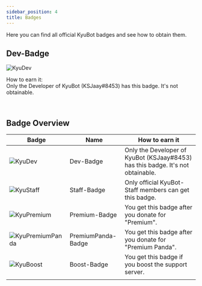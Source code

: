 ```yaml
---
sidebar_position: 4
title: Badges
---
```


Here you can find all official KyuBot badges and see how to obtain them.

<Underline />

## Dev-Badge

![KyuDev](https://cdn.discordapp.com/attachments/1046456429516697640/1057784930404405298/shield.png)

<Highlight>How to earn it:</Highlight> <br />
Only the Developer of KyuBot (KSJaay#8453) has this badge. It's not obtainable.

<br />

## Badge Overview

| Badge | Name | How to earn it |
|-------|------|----------------|
|![KyuDev](https://cdn.discordapp.com/attachments/1046456429516697640/1057784930404405298/shield.png)|Dev-Badge|Only the Developer of KyuBot (KSJaay#8453) has this badge. It's not obtainable.|
|![KyuStaff](https://cdn.discordapp.com/attachments/1046456429516697640/1046466709084721242/KyuShield.png)|Staff-Badge|Only official KyuBot-Staff members can get this badge.|
|![KyuPremium](https://cdn.discordapp.com/attachments/1046456429516697640/1057787099639713973/donator1.png)|Premium-Badge|You get this badge after you donate for "Premium".|
|![KyuPremiumPanda](https://cdn.discordapp.com/attachments/1046456429516697640/1057787099992031315/donator2.png)|PremiumPanda-Badge|You get this badge after you donate for "Premium Panda".|
|![KyuBoost](https://cdn.discordapp.com/attachments/1046456429516697640/1057787236101390416/boost_level9.png)|Boost-Badge|You get this badge if you boost the support server.|
|       |      |                |